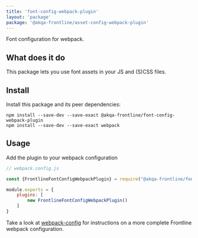```yaml
---
title: 'font-config-webpack-plugin'
layout: 'package'
package: '@akqa-frontline/asset-config-webpack-plugin'
---
```


Font configuration for webpack.

## What does it do
This package lets you use font assets in your JS and (S)CSS files.

## Install
Install this package and its peer dependencies:

```
npm install --save-dev --save-exact @akqa-frontline/font-config-webpack-plugin
npm install --save-dev --save-exact webpack
```

## Usage
Add the plugin to your webpack configuration

```javascript
// webpack.config.js

const {FrontlineFontConfigWebpackPlugin} = require("@akqa-frontline/font-config-webpack-plugin")

module.exports = {
    plugins: [
        new FrontlineFontConfigWebpackPlugin()
    ]
}
```

Take a look at [webpack-config](/getting-started/configuration/webpack-config) for instructions on a more complete Frontline webpack configuration.

